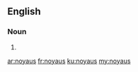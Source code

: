 ==English==

===Noun===
{{head|en|noun plural form}}

# {{plural of|noyau|lang=en}}

[[ar:noyaus]]
[[fr:noyaus]]
[[ku:noyaus]]
[[my:noyaus]]